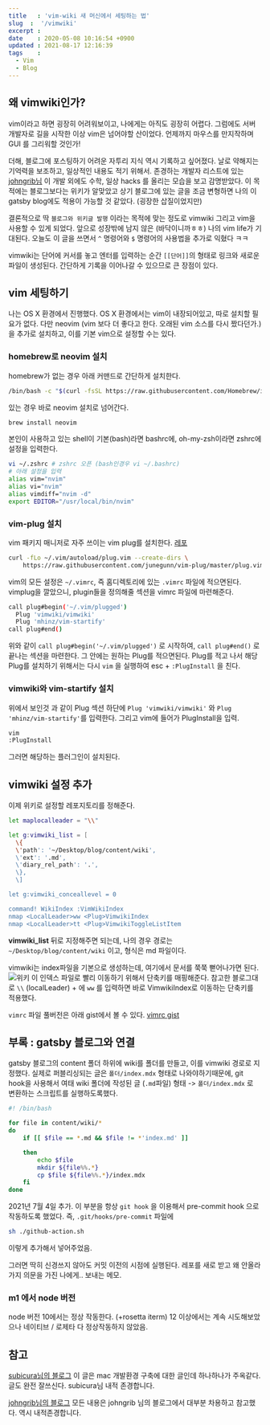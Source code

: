 ```yaml
---
title   : 'vim-wiki 새 머신에서 세팅하는 법' 
slug  :  '/vimwiki'
excerpt : 
date    : 2020-05-08 10:16:54 +0900
updated : 2021-08-17 12:16:39
tags    : 
  - Vim
  - Blog
---
```



## 왜 vimwiki인가? 

vim이라고 하면 굉장히 어려워보이고, 나에게는 아직도 굉장히 어렵다. 그럼에도 서버 개발자로 길을 시작한 이상 vim은 넘어야할 산이었다. 언제까지 마우스를 만지작하며 GUI 를 그리워할 것인가! 

더해, 블로그에 포스팅하기 어려운 자투리 지식 역시 기록하고 싶어졌다. 날로 약해지는 기억력을 보조하고, 일상적인 내용도 적기 위해서. 존경하는 개발자 리스트에 있는 [johngrib님](https://johngrib.github.io) 이 개발 외에도 수학, 일상 hacks 를 올리는 모습을 보고 감명받았다.  이 목적에는 블로그보다는 위키가 알맞았고 상기 블로그에 있는 글을 조금 변형하면 나의 이 gatsby blog에도 적용이 가능할 것 같았다. (굉장한 삽질이었지만)

결론적으로 딱 `블로그와 위키글 발행` 이라는  목적에 맞는 정도로 vimwiki 그리고 vim을 사용할 수 있게 되었다. 앞으로 성장밖에 남지 않은 (바닥이니까ㅎㅎ)  나의 vim life가 기대된다. 오늘도 이 글을 쓰면서 `^` 명령어와 `$` 명령어의 사용법을 추가로 익혔다 ㅋㅋ

vimwiki는 단어에 커서를 놓고 엔터를 입력하는 순간 `[[단어]]`의 형태로 링크와 새로운 파일이 생성된다. 간단하게 기록을 이어나갈 수 있으므로 큰 장점이 있다. 


## vim 세팅하기  
나는 OS X 환경에서 진행했다. OS X 환경에서는 vim이 내장되어있고, 따로 설치할 필요가 없다.  다만 neovim (vim 보다 더 좋다고 한다. 오래된 vim 소스를 다시 짰다던가.) 을 추가로 설치하고, 이를 기본 vim으로 설정할 수는 있다. 

### homebrew로 neovim 설치 

homebrew가 없는 경우 아래 커맨드로 간단하게 설치한다. 
```bash 
/bin/bash -c "$(curl -fsSL https://raw.githubusercontent.com/Homebrew/install/master/install.sh)"
```

있는 경우 바로 neovim 설치로 넘어간다.

```bash 
brew install neovim
```
본인이 사용하고 있는 shell이 기본(bash)라면 bashrc에, oh-my-zsh이라면 zshrc에 설정을 입력한다. 

```bash 
vi ~/.zshrc # zshrc 오픈 (bash인경우 vi ~/.bashrc) 
# 아래 설정을 입력
alias vim="nvim"
alias vi="nvim"
alias vimdiff="nvim -d"
export EDITOR="/usr/local/bin/nvim"
```

### vim-plug 설치 

vim 패키지 매니저로 자주 쓰이는 vim plug를 설치한다. 
[레포](https://github.com/junegunn/vim-plug)

```bash
curl -fLo ~/.vim/autoload/plug.vim --create-dirs \
    https://raw.githubusercontent.com/junegunn/vim-plug/master/plug.vim
```

vim의 모든 설정은 `~/.vimrc`, 즉 홈디렉토리에 있는 `.vimrc` 파일에 적으면된다. vimplug을 깔았으니, plugin들을 정의해줄 섹션을 vimrc 파일에 마련해준다. 

```bash
call plug#begin('~/.vim/plugged')
  Plug 'vimwiki/vimwiki'
  Plug 'mhinz/vim-startify'
call plug#end()
```

위와 같이 `call plug#begin('~/.vim/plugged')` 로 시작하여, 
`call plug#end()` 로 끝나는 섹션을 마련한다. 그 안에는 원하는 Plug를 적으면된다. Plug를 적고 나서 해당 Plug를 설치하기 위해서는 다시 `vim` 을 실행하여 esc + `:PlugInstall` 을 친다. 

### vimwiki와 vim-startify 설치 

위에서 보인것 과 같이 Plug 섹션 하단에 `Plug 'vimwiki/vimwiki'` 와 `Plug 'mhinz/vim-startify'`를 입력한다. 
그리고 vim에 들어가 PlugInstall을 입력. 

```bash 
vim
:PlugInstall
```
그러면 해당하는 플러그인이 설치된다.

## vimwiki 설정 추가

이제 위키로 설정할 레포지토리를 정해준다.
```bash 
let maplocalleader = "\\"

let g:vimwiki_list = [
  \{
  \'path': '~/Desktop/blog/content/wiki',
  \'ext': '.md',
  \'diary_rel_path': '.',
  \},
  \]

let g:vimwiki_conceallevel = 0

command! WikiIndex :VimWikiIndex
nmap <LocalLeader>ww <Plug>VimwikiIndex
nmap <LocalLeader>tt <Plug>VimwikiToggleListItem

```

**vimwiki_list** 뒤로 지정해주면 되는데, 나의 경우 경로는 `~/Desktop/blog/content/wiki` 이고, 형식은 md 파일이다. 

vimwiki는 index파일을 기본으로 생성하는데, 여기에서 문서를 쭉쭉 뻗어나가면 된다. 
![위키](./scrn.png) 
이 인덱스 파일로 빨리 이동하기 위해서 단축키를 매핑해준다. 
참고한 블로그대로 `\\` (localLeader) + 에 `ww` 를 입력하면 바로 VimwikiIndex로 이동하는 단축키를 적용했다. 

`vimrc` 파일 풀버전은 아래 gist에서 볼 수 있다.
[vimrc gist](https://gist.github.com/JuneBuug/3749861b3f9404258b8bcbcd4aa9622d)

## 부록 : gatsby 블로그와 연결

gatsby 블로그의 content 폴더 하위에 wiki를 폴더를 만들고, 이를 vimwiki 경로로 지정했다. 
실제로 퍼블리싱되는 글은 `폴더/index.mdx` 형태로 나와야하기때문에, git hook을 사용해서 여태 wiki 폴더에 작성된 글 (`.md`파일) 형태 -> `폴더/index.mdx` 로 변환하는 스크립트를 실행하도록했다. 

```bash 
#! /bin/bash

for file in content/wiki/*
do
    if [[ $file == *.md && $file != *'index.md' ]] 

    then 
        echo $file
        mkdir ${file%%.*} 
        cp $file ${file%%.*}/index.mdx 
    fi
done
```

2021년 7월 4일 추가. 
이 부분을 항상 `git hook` 을 이용해서 pre-commit hook 으로 작동하도록 했었다. 즉, `.git/hooks/pre-commit` 파일에 

```bash 
sh ./github-action.sh
```
이렇게 추가해서 넣어주었음. 

그러면 딱히 신경쓰지 않아도 커밋 이전의 시점에 실행된다. 레포를 새로 받고 왜 안올라가지 의문을 가진 나에게.. 보내는 메모. 

### m1 에서 node 버전 
node 버전 10에서는 정상 작동한다. (+rosetta iterm) 
12 이상에서는 계속 시도해보았으나 네이티브 / 로제타 다 정상작동하지 않았음. 

## 참고
[subicura님의 블로그](https://subicura.com/2017/11/22/mac-os-development-environment-setup.html#vim)
이 글은 mac 개발환경 구축에 대한 글인데 하나하나가 주옥같다. 글도 완전 잘쓰신다. subicura님 내적 존경합니다.

[johngrib님의 블로그](https://johngrib.github.io/wiki/my-wiki/)
모든 내용은 johngrib 님의 블로그에서 대부분 차용하고 참고했다. 역시 내적존경합니다. 


